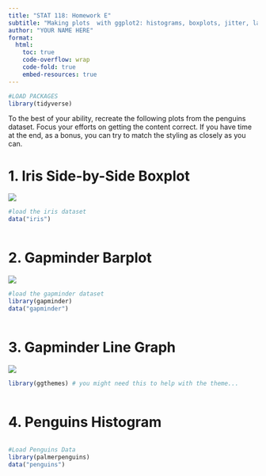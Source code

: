 ```yaml
---
title: "STAT 118: Homework E"
subtitle: "Making plots  with ggplot2: histograms, boxplots, jitter, labels"
author: "YOUR NAME HERE"
format:
  html: 
    toc: true
    code-overflow: wrap
    code-fold: true
    embed-resources: true
---
```


```r
#LOAD PACKAGES 
library(tidyverse)
```

To the best of your ability, recreate the following plots from the penguins dataset. Focus your efforts on getting the content correct. If you have time at the end, as a bonus, you can try to match the styling as closely as you can.


# 1. Iris Side-by-Side Boxplot

![](https://github.com/emalcolmwhite/emalcolmwhite.github.io/blob/main/courses/stat0118/images/iris_boxplot.jpg?raw=true)

```r
#load the iris dataset
data("iris")
```

```r

```

# 2. Gapminder Barplot

![](https://github.com/emalcolmwhite/emalcolmwhite.github.io/blob/main/courses/stat0118/images/gapminder_country_barplot.png?raw=true)

```r
#load the gapminder dataset
library(gapminder)
data("gapminder")
```


```r

```

# 3. Gapminder Line Graph

![](https://github.com/emalcolmwhite/emalcolmwhite.github.io/blob/main/courses/stat0118/images/gapminder_linegraph.png?raw=true)

```r
library(ggthemes) # you might need this to help with the theme... 
```


```r

```

# 4. Penguins Histogram

![]()

```r
#Load Penguins Data
library(palmerpenguins)
data("penguins")
```

```r

```
